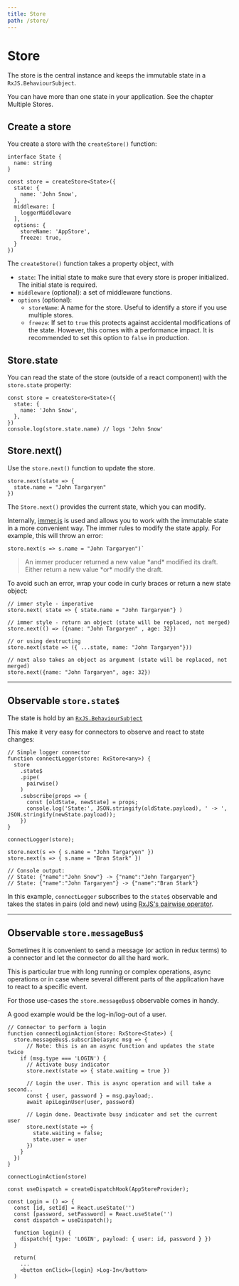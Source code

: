 ```yaml
---
title: Store
path: /store/
---
```



# Store

The store is the central instance and keeps the immutable state in a `RxJS.BehaviourSubject`.

You can have more than one state in your application. See the chapter <Link to="/multiple-stores">Multiple Stores</Link>.

## Create a store

You create a store with the `createStore()` function:

```code lines=5-16
interface State {
  name: string
}

const store = createStore<State>({
  state: {
    name: 'John Snow',
  },
  middleware: [
    loggerMiddleware
  ],
  options: {
    storeName: 'AppStore',
    freeze: true,
  }
})
```

The `createStore()` function takes a property object, with

- `state`: The initial state to make sure that every store is proper initialized. The initial state is required.
- `middleware` (optional): a set of <Link to="middleware">middleware</Link> functions.
- `options` (optional):
  - `storeName`: A name for the store. Useful to identify a store if you use <Link to="/multiple-stores">multiple stores</Link>.
  - `freeze`: If set to `true` this protects against accidental modifications of the state. However, this comes with a performance impact. It is recommended to set this option to `false` in production.

## Store.state

You can read the state of the store (outside of a react component) with the `store.state` property:

```code lines=6 src=https://stackblitz.com/edit/restate-create-store
const store = createStore<State>({
  state: {
    name: 'John Snow',
  },
})
console.log(store.state.name) // logs 'John Snow'
```

## Store.next()

Use the `store.next()` function to update the store.

```code src=https://stackblitz.com/edit/restate-create-store
store.next(state => {
  state.name = "John Targaryen"
})
```

The `Store.next()` provides the current state, which you can modify.

Internally, <a href="https://github.com/immerjs/immer">immer.js</a> is
used and allows you to work with the immutable state in a more convenient
way. The immer rules to modify the state apply. For example, this will
throw an error:

```code variant=warn title="This will throw an exception"
store.next(s => s.name = "John Targaryen")`

```

<blockquote>
  An immer producer returned a new value *and* modified its draft.
  Either return a new value *or* modify the draft.
</blockquote>
To avoid such an error, wrap your code in curly braces or return a new
state object:

```code variant=ok title="Different ways to use store.next" src=https://stackblitz.com/edit/restate-create-store
// immer style - imperative
store.next( state => { state.name = "John Targaryen"} )

// immer style - return an object (state will be replaced, not merged)
store.next(() => ({name: "John Targaryen" , age: 32})

// or using destructing
store.next(state => ({ ...state, name: "John Targaryen"}))

// next also takes an object as argument (state will be replaced, not merged)
store.next({name: "John Targaryen", age: 32})
```

---

## Observable `store.state$`

The state is hold by an <a href="http://reactivex.io/rxjs/manual/overview.html#behaviorsubject">`RxJS.BehaviourSubject`</a>

This make it very easy for connectors to observe and react to state changes:

```code lines=3-11 src=https://stackblitz.com/edit/restate-middleware-logger
// Simple logger connector
function connectLogger(store: RxStore<any>) {
  store
    .state$
    .pipe(
      pairwise()
    )
    .subscribe(props => {
      const [oldState, newState] = props;
      console.log('State:', JSON.stringify(oldState.payload), ' -> ', JSON.stringify(newState.payload));
    })
}

connectLogger(store);

store.next(s => { s.name = "John Targaryen" })
store.next(s => { s.name = "Bran Stark" })

// Console output:
// State: {"name":"John Snow"} -> {"name":"John Targaryen"}
// State: {"name":"John Targaryen"} -> {"name":"Bran Stark"}
```

In this example, `connectLogger` subscribes to the `state$` observable
and takes the states in pairs (old and new) using <a href="https://rxjs-dev.firebaseapp.com/api/operators/pairwise" target="rxjs_pairwise">RxJS's pairwise operator</a>.

---

## Observable `store.messageBus$`

Sometimes it is convenient to send a message (or action in redux terms) to a connector and let the connector do all the hard work.

This is particular true with long running or complex operations, async operations or in case where several different parts
of the application have to react to a specific event.

For those use-cases the `store.messageBus$` observable comes in handy.

A good example would be the log-in/log-out of a user.

```code lines=5-18 src=https://stackblitz.com/edit/restate-messagebus
// Connector to perform a login
function connectLoginAction(store: RxStore<State>) {
  store.messageBus$.subscribe(async msg => {
      // Note: this is an an async function and updates the state twice
    if (msg.type === 'LOGIN') {
      // Activate busy indicator
      store.next(state => { state.waiting = true })

      // Login the user. This is async operation and will take a second..
      const { user, password } = msg.payload;.
      await apiLoginUser(user, password)

      // Login done. Deactivate busy indicator and set the current user
      store.next(state => {
        state.waiting = false;
        state.user = user
      })
    }
  })
}

connectLoginAction(store)

const useDispatch = createDispatchHook(AppStoreProvider);

const Login = () => {
  const [id, setId] = React.useState('')
  const [password, setPassword] = React.useState('')
  const dispatch = useDispatch();

  function login() {
    dispatch({ type: 'LOGIN', payload: { user: id, password } })
  }

  return(
    ...
    <button onClick={login} >Log-In</button>
  )

```
